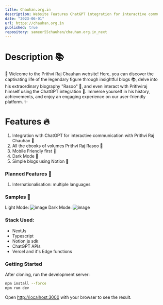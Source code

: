 ```yaml
---
title: Chauhan.org.in
description: Website Features ChatGPT integration for interactive communication with Prithvi Raj Chauhan, all the volumes in ebook form of Prithvi Raj Rasoo, mobile-fi rst design, dark mode, and simple blogs using Notion.
date: "2023-06-01"
url: https://chauhan.org.in
published: true
repository: sameer55chauhan/chauhan.org.in_next
---
```


# Description ️️️📚
🌟 Welcome to the Prithvi Raj Chauhan website! Here, you can discover the captivating life of the legendary figure through insightful blogs 📚, delve into his extraordinary biography "Rasoo" 📖, and even interact with Prithviraj himself using the ChatGPT integration 💬. Immerse yourself in his history, achievements, and enjoy an engaging experience on our user-friendly platform. ✨

# Features 🔥
1. Integration with ChatGPT for interactive communication with Prithvi Raj Chauhan 💬
2. All the ebooks of volumes Prithvi Raj Rasoo 📙
3. Mobile Friendly first 📱
4. Dark Mode ️🖤
5. Simple blogs using Notion 📑

### Planned Features 🚀
1. Internationalisation: multiple languages ️️

### Samples 👀
Light Mode:
![image](https://github.com/sameer55chauhan/chauhan.org.in_next/assets/48860013/2ffc4ae7-8468-4c2b-abc5-b6b89b63f2a4)
Dark Mode:
![image](https://github.com/sameer55chauhan/chauhan.org.in_next/assets/48860013/e5a802e0-5fdc-4f6d-bbd0-bf1a82c6817b)

### Stack Used:
 - NextJs
 - Typescript
 - Notion js sdk
 - ChatGPT APIs
 - Vercel and it's Edge functions

### Getting Started

After cloning, run the development server:

```bash
npm install --force
npm run dev
```

Open [http://localhost:3000](http://localhost:3000) with your browser to see the result.
